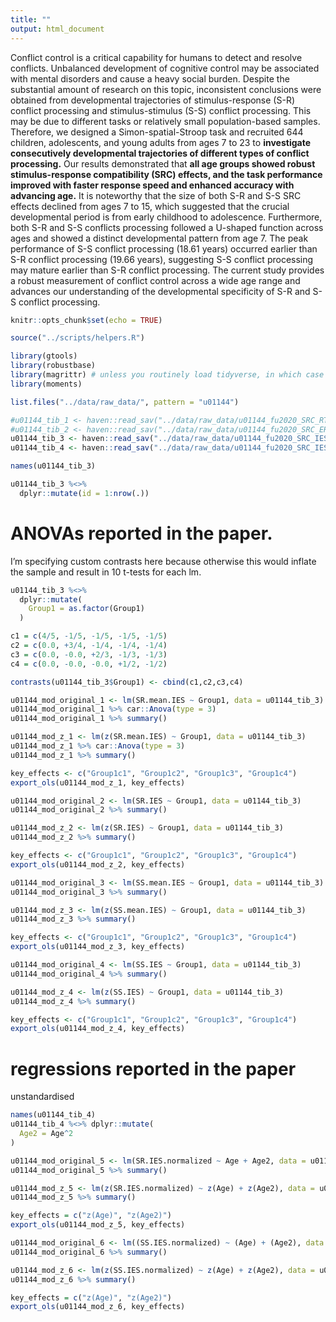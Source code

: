```yaml
---
title: ""
output: html_document
---
```


Conflict control is a critical capability for humans to detect and resolve conflicts. Unbalanced development of cognitive control may be associated with mental disorders and cause a heavy social burden. Despite the substantial amount of research on this topic, inconsistent conclusions were obtained from developmental trajectories of stimulus-response (S-R) conflict processing and stimulus-stimulus (S-S) conflict processing. This may be due to different tasks or relatively small population-based samples. Therefore, we designed a Simon-spatial-Stroop task and recruited 644 children, adolescents, and young adults from ages 7 to 23 to **investigate consecutively developmental trajectories of different types of conflict processing.** Our results demonstrated that **all age groups showed robust stimulus-response compatibility (SRC) effects, and the task performance improved with faster response speed and enhanced accuracy with advancing age.** It is noteworthy that the size of both S-R and S-S SRC effects declined from ages 7 to 15, which suggested that the crucial developmental period is from early childhood to adolescence. Furthermore, both S-R and S-S conflicts processing followed a U-shaped function across ages and showed a distinct developmental pattern from age 7. The peak performance of S-S conflict processing (18.61 years) occurred earlier than S-R conflict processing (19.66 years), suggesting S-S conflict processing may mature earlier than S-R conflict processing. The current study provides a robust measurement of conflict control across a wide age range and advances our understanding of the developmental specificity of S-R and S-S conflict processing.

```r
knitr::opts_chunk$set(echo = TRUE)

source("../scripts/helpers.R")

library(gtools)
library(robustbase)
library(magrittr) # unless you routinely load tidyverse, in which case leave this one out. You just need it for the pipe. 
library(moments)

list.files("../data/raw_data/", pattern = "u01144")

#u01144_tib_1 <- haven::read_sav("../data/raw_data/u01144_fu2020_SRC_RT_644.sav")
#u01144_tib_2 <- haven::read_sav("../data/raw_data/u01144_fu2020_SRC_ER_644.sav")
u01144_tib_3 <- haven::read_sav("../data/raw_data/u01144_fu2020_SRC_IES_644.sav")
u01144_tib_4 <- haven::read_sav("../data/raw_data/u01144_fu2020_SRC_IES_regression.sav")

```

```r
names(u01144_tib_3)

u01144_tib_3 %<>% 
  dplyr::mutate(id = 1:nrow(.))
```



# ANOVAs reported in the paper.

I'm specifying custom contrasts here because otherwise this would inflate the sample and result in 10 t-tests for each lm.

```r
u01144_tib_3 %<>%
  dplyr::mutate(
    Group1 = as.factor(Group1)
  )
```

```r
c1 = c(4/5, -1/5, -1/5, -1/5, -1/5)
c2 = c(0.0, +3/4, -1/4, -1/4, -1/4)
c3 = c(0.0, -0.0, +2/3, -1/3, -1/3)
c4 = c(0.0, -0.0, -0.0, +1/2, -1/2)

contrasts(u01144_tib_3$Group1) <- cbind(c1,c2,c3,c4)
```



```r
u01144_mod_original_1 <- lm(SR.mean.IES ~ Group1, data = u01144_tib_3)
u01144_mod_original_1 %>% car::Anova(type = 3)
u01144_mod_original_1 %>% summary()
```

```r
u01144_mod_z_1 <- lm(z(SR.mean.IES) ~ Group1, data = u01144_tib_3)
u01144_mod_z_1 %>% car::Anova(type = 3)
u01144_mod_z_1 %>% summary()
```

```r
key_effects <- c("Group1c1", "Group1c2", "Group1c3", "Group1c4")
export_ols(u01144_mod_z_1, key_effects)
```







```r
u01144_mod_original_2 <- lm(SR.IES ~ Group1, data = u01144_tib_3) 
u01144_mod_original_2 %>% summary()
```

```r
u01144_mod_z_2 <- lm(z(SR.IES) ~ Group1, data = u01144_tib_3)
u01144_mod_z_2 %>% summary()
```

```r
key_effects <- c("Group1c1", "Group1c2", "Group1c3", "Group1c4")
export_ols(u01144_mod_z_2, key_effects)
```






```r
u01144_mod_original_3 <- lm(SS.mean.IES ~ Group1, data = u01144_tib_3)
u01144_mod_original_3 %>% summary()
```

```r
u01144_mod_z_3 <- lm(z(SS.mean.IES) ~ Group1, data = u01144_tib_3)
u01144_mod_z_3 %>% summary()
```

```r
key_effects <- c("Group1c1", "Group1c2", "Group1c3", "Group1c4")
export_ols(u01144_mod_z_3, key_effects)
```





```r
u01144_mod_original_4 <- lm(SS.IES ~ Group1, data = u01144_tib_3)
u01144_mod_original_4 %>% summary()
```

```r
u01144_mod_z_4 <- lm(z(SS.IES) ~ Group1, data = u01144_tib_3)
u01144_mod_z_4 %>% summary()
```

```r
key_effects <- c("Group1c1", "Group1c2", "Group1c3", "Group1c4")
export_ols(u01144_mod_z_4, key_effects)
```





# regressions reported in the paper

unstandardised

```r
names(u01144_tib_4)
u01144_tib_4 %<>% dplyr::mutate(
  Age2 = Age^2
) 
```

```r
u01144_mod_original_5 <- lm(SR.IES.normalized ~ Age + Age2, data = u01144_tib_4) 
u01144_mod_original_5 %>% summary()
```

```r
u01144_mod_z_5 <- lm(z(SR.IES.normalized) ~ z(Age) + z(Age2), data = u01144_tib_4) 
u01144_mod_z_5 %>% summary()
```

```r
key_effects = c("z(Age)", "z(Age2)")
export_ols(u01144_mod_z_5, key_effects)
```




```r
u01144_mod_original_6 <- lm((SS.IES.normalized) ~ (Age) + (Age2), data = u01144_tib_4)
u01144_mod_original_6 %>% summary()
```

```r
u01144_mod_z_6 <- lm(z(SS.IES.normalized) ~ z(Age) + z(Age2), data = u01144_tib_4)
u01144_mod_z_6 %>% summary()
```

```r
key_effects = c("z(Age)", "z(Age2)")
export_ols(u01144_mod_z_6, key_effects)
```


